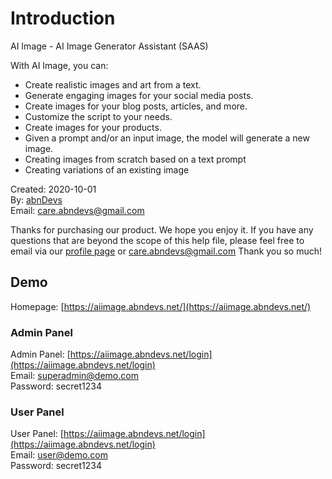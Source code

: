 # Introduction

AI Image - AI Image Generator Assistant (SAAS)

With AI Image, you can:
* Create realistic images and art from a text.
* Generate engaging images for your social media posts.
* Create images for your blog posts, articles, and more.
* Customize the script to your needs.
* Create images for your products.
* Given a prompt and/or an input image, the model will generate a new image.
* Creating images from scratch based on a text prompt
* Creating variations of an existing image


Created: 2020-10-01 <br/>
By: [abnDevs](https://codecanyon/user/abnDevs/) <br/>
Email: [care.abndevs@gmail.com](mailto:care.abndevs@gmail.com) <br/>

Thanks for purchasing our product. We hope you enjoy it. If you have any questions that are beyond the scope of this help file, please feel free to email via our [profile page](https://codecanyon.net/user/abndevs) or [care.abndevs@gmail.com](mailto:care.abndevs@gmail.com) Thank you so much!

## Demo
Homepage: [https://aiimage.abndevs.net/](https://aiimage.abndevs.net/) <br/>

### Admin Panel
Admin Panel: [https://aiimage.abndevs.net/login](https://aiimage.abndevs.net/login) <br/>
Email: superadmin@demo.com <br/>
Password: secret1234 <br/>

### User Panel
User Panel: [https://aiimage.abndevs.net/login](https://aiimage.abndevs.net/login) <br/>
Email: user@demo.com <br/>
Password: secret1234 <br/>